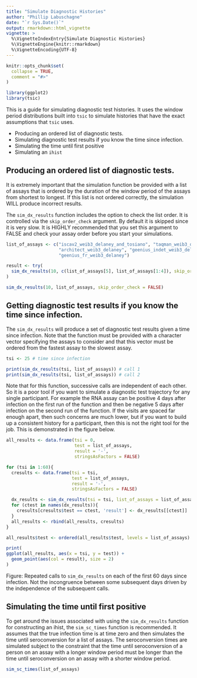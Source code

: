 ```yaml
---
title: "Simulate Diagnostic Histories"
author: "Phillip Labuschagne"
date: "`r Sys.Date()`"
output: rmarkdown::html_vignette
vignette: >
  %\VignetteIndexEntry{Simulate Diagnostic Histories}
  %\VignetteEngine{knitr::rmarkdown}
  %\VignetteEncoding{UTF-8}
---
```


```r
knitr::opts_chunk$set(
  collapse = TRUE,
  comment = "#>"
)
```

```r
library(ggplot2)
library(tsic)
```

This is a guide for simulating diagnostic test histories. It uses the window period distributions built into `tsic` to simulate histories that have the exact assumptions that `tsic` uses.

* Producing an ordered list of diagnostic tests.
* Simulating diagnostic test results if you know the time since infection.
* Simulating the time until first positive
* Simulating an `ihist`

## Producing an ordered list of diagnostic tests.

It is extremely important that the simulation function be provided with a list of assays that is ordered by the duration of the window period of the assays from shortest to longest. If this list is not ordered correctly, the simulation WILL produce incorrect results.

The `sim_dx_results` function includes the option to check the list order. It is controlled via the `skip_order_check` argument. By default it is skipped since it is very slow. It is HIGHLY recommended that you set this argument to FALSE and check your assay order before you start your simulations.

```r
list_of_assays <- c("iscav2_weib3_delaney_and_tosiano", "taqman_weib3_delaney_and_manufacturer", 
                    "architect_weib3_delaney", "geenius_indet_weib3_delaney", 
                    "geenius_fr_weib3_delaney")

result <- try(
  sim_dx_results(10, c(list_of_assays[5], list_of_assays[1:4]), skip_order_check = FALSE)
)

sim_dx_results(10, list_of_assays, skip_order_check = FALSE)
```

## Getting diagnostic test results if you know the time since infection.

The `sim_dx_results` will produce a set of diagnostic test results given a time since infection. Note that the function must be provided with a character vector specifying the assays to consider and that this vector must be ordered from the fastest assay to the slowest assay.

```r
tsi <- 25 # time since infection

print(sim_dx_results(tsi, list_of_assays)) # call 1
print(sim_dx_results(tsi, list_of_assays)) # call 2
```

Note that for this function, successive calls are independent of each other. So it is a poor tool if you want to simulate a diagnostic test trajectory for any single participant. For example the RNA assay can be positive 4 days after infection on the first run of the function and then be negative 5 days after infection on the second run of the function. If the visits are spaced far enough apart, then such concerns are much lower, but if you want to build up a consistent history for a participant, then this is not the right tool for the job. This is demonstrated in the figure below.

```r
all_results <- data.frame(tsi = 0,
                          test = list_of_assays,
                          result = '-',
                          stringsAsFactors = FALSE)

for (tsi in 1:60){
  cresults <- data.frame(tsi = tsi,
                         test = list_of_assays,
                         result = '-',
                         stringsAsFactors = FALSE)

  dx_results <- sim_dx_results(tsi = tsi, list_of_assays = list_of_assays)
  for (ctest in names(dx_results)){
    cresults[cresults$test == ctest, 'result'] <- dx_results[[ctest]]
  }
  all_results <- rbind(all_results, cresults)
}

all_results$test <- ordered(all_results$test, levels = list_of_assays)

print(
ggplot(all_results, aes(x = tsi, y = test)) +
  geom_point(aes(col = result), size = 2)
)
```

Figure: Repeated calls to `sim_dx_results` on each of the first 60 days since infection. Not the incongruence between some subsequent days driven by the independence of the subsequent calls.

## Simulating the time until first positive

To get around the issues associated with using the `sim_dx_results` function for constructing an ihist, the `sim_sc_times` function is recommended. It assumes that the true infection time is at time zero and then simulates the time until seroconversion for a list of assays. The seroconversion times are simulated subject to the constraint that the time until seroconversion of a person on an assay with a longer window period must be longer than the time until seroconversion on an assay with a shorter window period.

```r
sim_sc_times(list_of_assays)
```




